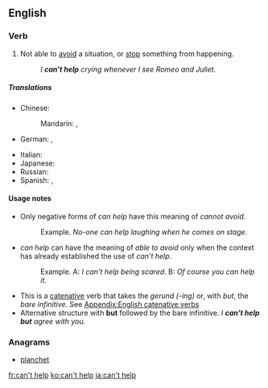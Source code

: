 ==English==

===Verb===
{{head|en|verb|head=[[can't]] [[help]]}}

# Not able to [[avoid]] a situation, or [[stop]] something from happening.
#: ''I '''can't help''' crying whenever I see Romeo and Juliet.''

=====Translations=====
{{trans-top|not able to avoid something}}
* Chinese:
*: Mandarin: {{t+|cmn|忍不住|tr=rěnbuzhù|sc=Hani}}, {{t+|cmn|不禁|tr=bùjīn|sc=Hani}}
* German: {{t|de|nicht umhin können}}, {{t|de|nich lassen können}}
{{trans-mid}}
* Italian: {{t|it|non posso fare a meno di}}
* Japanese: {{t|ja|しないではいられない|tr=...shinaide-wa irarenai|alt=...しないではいられない|sc=Jpan}}
* Russian: {{t|ru|не мочь не|alt=не мочь не ...}}
* Spanish: {{t|es|no poder evitar}}, {{t|es|no poder dejar de}}
{{trans-bottom}}

====Usage notes====
* Only negative forms of ''can help'' have this meaning of ''cannot avoid''.
*: Example. ''No-one can help laughing when he comes on stage.''
* ''can help'' can have the meaning of ''able to avoid'' only when the context has already established the use of ''can't help''.
*: Example. A: ''I can't help being scared''. B: ''Of course you can help it.''
* This is a [[catenative]] verb that takes the ''gerund (-ing)'' or, with ''but'', the ''bare infinitive''. See [[Appendix:English catenative verbs]]
* Alternative structure with '''but''' followed by the bare infinitive. ''I '''can't help but''' agree with you.''

===Anagrams===
* [[planchet#English|planchet]]

[[fr:can't help]]
[[ko:can't help]]
[[ja:can't help]]